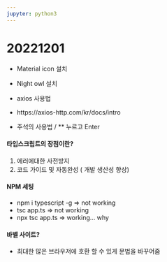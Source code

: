 ```yaml
---
jupyter: python3
---
```



# 20221201

- Material icon 설치
- Night owl 설치

- axios 사용법
- https://axios-http.com/kr/docs/intro

- 주석의 사용법 / ** 누르고 Enter

#### 타입스크립트의 장점이란?

1. 에러에대한 사전방지
2. 코드 가이드 및 자동완성 ( 개발 생산성 향상)

#### NPM 세팅

- npm i typescript -g => not working
- tsc app.ts => not working
- npx tsc app.ts => working... why

#### 바벨 사이트?

- 최대한 많은 브라우저에 호환 할 수 있게 문법을 바꾸어줌

